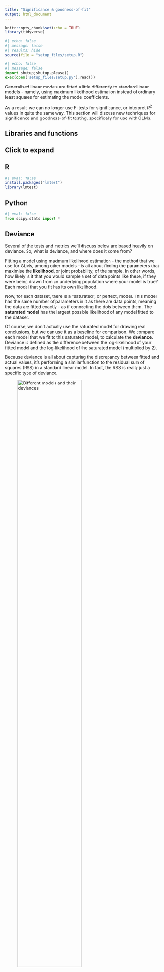 ```yaml
---
title: "Significance & goodness-of-fit"
output: html_document
---
```


```r
knitr::opts_chunk$set(echo = TRUE)
library(tidyverse)
```

```r
#| echo: false
#| message: false
#| results: hide
source(file = "setup_files/setup.R")
```

```python
#| echo: false
#| message: false
import shutup;shutup.please()
exec(open('setup_files/setup.py').read())
```

Generalised linear models are fitted a little differently to standard linear models - namely, using maximum likelihood estimation instead of ordinary least squares for estimating the model coefficients.

As a result, we can no longer use F-tests for significance, or interpret $R^2$ values in quite the same way. This section will discuss new techniques for significance and goodness-of-fit testing, specifically for use with GLMs.

## Libraries and functions

::: {.callout-note collapse="true"}
## Click to expand

::: {.panel-tabset group="language"}
## R
```r
#| eval: false
install.packages("lmtest")
library(lmtest)
```
## Python
```python
#| eval: false
from scipy.stats import *
```
:::

:::

## Deviance

Several of the tests and metrics we'll discuss below are based heavily on deviance. So, what is deviance, and where does it come from?

Fitting a model using maximum likelihood estimation - the method that we use for GLMs, among other models - is all about finding the parameters that maximise the **likelihood**, or joint probability, of the sample. In other words, how likely is it that you would sample a set of data points like these, if they were being drawn from an underlying population where your model is true? Each model that you fit has its own likelihood.

Now, for each dataset, there is a "saturated", or perfect, model. This model has the same number of parameters in it as there are data points, meaning the data are fitted exactly - as if connecting the dots between them. The **saturated model** has the largest possible likelihood of any model fitted to the dataset.

Of course, we don't actually use the saturated model for drawing real conclusions, but we can use it as a baseline for comparison. We compare each model that we fit to this saturated model, to calculate the **deviance**. Deviance is defined as the difference between the log-likelihood of your fitted model and the log-likelihood of the saturated model (multiplied by 2). 

Because deviance is all about capturing the discrepancy between fitted and actual values, it's performing a similar function to the residual sum of squares (RSS) in a standard linear model. In fact, the RSS is really just a specific type of deviance.

![Different models and their deviances](images/deviance.png){width=70%}

## Significance testing

There are a few different potential sources of p-values for a generalised linear model. 

Here, we'll briefly discuss the p-values that are reported "as standard" in a typical GLM model output.

Then, we'll spend most of our time focusing on likelihood ratio tests, perhaps the most effective way to assess significance in a GLM.

### Revisiting the diabetes dataset

As a worked example, we'll use a logistic regression fitted to the `diabetes` dataset that we saw in a previous section.

::: {.panel-tabset group="language"}
## R

```r
diabetes <- read_csv("data/diabetes.csv")
```

## Python

```python
diabetes_py = pd.read_csv("data/diabetes.csv")

diabetes_py.head()
```
:::

As a reminder, this dataset contains three variables:

- `test_result`, binary results of a diabetes test result (1 for positive, 0 for negative)
- `glucose`, the results of a glucose tolerance test
- `diastolic` blood pressure

::: {.panel-tabset group="language"}
## R

```r
glm_dia <- glm(test_result ~ glucose * diastolic,
                  family = "binomial",
                  data = diabetes)
```

## Python

```python
model = smf.glm(formula = "test_result ~ glucose * diastolic", 
                family = sm.families.Binomial(), 
                data = diabetes_py)
                
glm_dia_py = model.fit()
```
:::

### Wald tests

Let's use the `summary` function to see the model we've just fitted.

::: {.panel-tabset group="language"}
## R

```r
summary(glm_dia)
```

## Python

```python
print(glm_dia_py.summary())
```
:::

Whichever language you're using, you may have spotted some p-values being reported directly here in the model summaries. Specifically, each individual parameter, or coefficient, has its own z-value and associated p-value.

A hypothesis test has automatically been performed for each of the parameters in your model, including the intercept and interaction. In each case, something called a **Wald test** has been performed.

The null hypothesis for these Wald tests is that the value of the coefficient = 0. The idea is that if a coefficient isn't significantly different from 0, then that parameter isn't useful and could be dropped from the model. These tests are the equivalent of the t-tests that are calculated as part of the `summary` output for standard linear models.

Importantly, these Wald tests *don't* tell you about the significance of the overall model. For that, we're going to need something else: a likelihood ratio test.

### Likelihood ratio tests (LRTs)

When we were assessing the significance of standard linear models, we were able to use the F-statistic to determine:

- the significance of the model versus a null model, and
- the significance of individual predictors.

We can't use these F-tests for GLMs, but we can use LRTs in a really similar way, to calculate p-values for both the model as a whole, and for individual variables.

These tests are all built on the idea of deviance, or the likelihood ratio, as discussed above on this page. We can compare any two models fitted to the same dataset by looking at the difference in their deviances, also known as the difference in their log-likelihoods, or more simply as a likelihood ratio.

Helpfully, this likelihood ratio approximately follows a chi-square distribution, which we can capitalise on to calculate a p-value. All we need is the number of degrees of freedom, which is equal to the difference in the number of parameters of the two models you're comparing.

::: {.callout-warning}
Importantly, we are only able to use this sort of test when one of the two models that we are comparing is a "simpler" version of the other, i.e., one model has a subset of the parameters of the other model. 

So while we could perform an LRT just fine between these two models: `Y ~ A + B + C` and `Y ~ A + B + C + D`, or between any model and the null (`Y ~ 1`), we would not be able to use this test to compare `Y ~ A + B + C` and `Y ~ A + B + D`.
:::

#### Testing the model versus the null

Since LRTs involve making a comparison between two models, we must first decide which models we're comparing, and check that one model is a "subset" of the other.

Let's use an example from a previous section of the course, where we fitted a logistic regression to the `diabetes` dataset. 

::: {.panel-tabset group="language"}
## R

The first step is to create the two models that we want to compare: our original model, and the null model (with and without predictors, respectively).

```r
glm_dia <- glm(test_result ~ glucose * diastolic,
                  family = "binomial",
                  data = diabetes)

glm_null <- glm(test_result ~ 1, 
                family = binomial, 
                data = diabetes)
```

Then, we use the `lrtest` function from the `lmtest` package to perform the test itself; we include both the models that we want to compare, listing them one after another.

```r
lrtest(glm_dia, glm_null)
```

We can see from the output that our chi-square statistic is significant, with a really small p-value. This tells us that, for the difference in degrees of freedom (here, that's 3), the change in deviance is actually quite big. (In this case, you can use `summary(glm_dia)` to see those deviances - 936 versus 748!)

In other words, our model is better than the null.

## Python

The first step is to create the two models that we want to compare: our original model, and the null model (with and without our predictor, respectively).

```python
model = smf.glm(formula = "test_result ~ glucose * diastolic", 
                family = sm.families.Binomial(), 
                data = diabetes_py)
                
glm_dia_py = model.fit()

model = smf.glm(formula = "test_result ~ 1",
                family = sm.families.Binomial(),
                data = diabetes_py)

glm_null_py = model.fit()
```

Unlike in R, there isn't a nice neat function for extracting the $\chi^2$ value, so we have to do a little bit of work by hand.

```python
# calculate the likelihood ratio (i.e. the chi-square value)
lrstat = -2*(glm_null_py.llf - glm_dia_py.llf)

# calculate the associated p-value
pvalue = chi2.sf(lrstat, glm_dia_py.df_model - glm_null_py.df_model)

print(lrstat, pvalue)
```

This gives us the likelihood ratio, based on the log-likelihoods that we've extracted directly from the models, which approximates a chi-square distribution. 

We've also calculated the associated p-value, by providing the difference in degrees of freedom between the two models (in this case, that's simply 1, but for more complicated models it's easier to extract the degrees of freedom directly from the model as we've done here).

Here, we have a large chi-square statistic and a small p-value. This tells us that, for the difference in degrees of freedom (here, that's 1), the change in deviance is actually quite big. (In this case, you can use `summary(glm_dia)` to see those deviances - 936 versus 748!)

In other words, our model is better than the null.
:::

### Testing individual predictors

As well as testing the overall model versus the null, we might want to test particular predictors to determine whether they are individually significant.

The way to achieve this is essentially to perform a series of "targeted" likelihood ratio tests. In each LRT, we'll compare two models that are almost identical - one with, and one without, our variable of interest in each case.

::: {.panel-tabset group="language"}
## R

The first step is to construct a new model that doesn't contain our predictor of interest. Let's test the `glucose:diastolic` interaction.

```r
glm_dia_add <- glm(test_result ~ glucose + diastolic,
                  family = "binomial",
                  data = diabetes)
```

Now, we use the `lrtest` function to compare the models with and without the interaction:

```r
lrtest(glm_dia, glm_dia_add)
```

This tells us that our interaction `glucose:diastolic` isn't significant - our more complex model doesn't have a meaningful reduction in deviance.

This might, however, seem like a slightly clunky way to test each individual predictor. Luckily, we can also use our trusty `anova` function with an extra argument to tell us about individual predictors. 

By specifying that we want to use a chi-squared test, we are able to construct an analysis of deviance table (as opposed to an analysis of variance table) that will perform the likelihood ratio tests for us for each predictor:

```r
anova(glm_dia, test="Chisq")
```

You'll spot that the p-values we get from the analysis of deviance table match the p-values you could calculate yourself using `lrtest`; this is just more efficient when you have a complex model!

## Python

The first step is to construct a new model that doesn't contain our predictor of interest. Let's test the `glucose:diastolic` interaction.

```python
model = smf.glm(formula = "test_result ~ glucose + diastolic", 
                family = sm.families.Binomial(), 
                data = diabetes_py)
                
glm_dia_add_py = model.fit()
```

We'll then use the same code we used above, to compare the models with and without the interaction:

```python
lrstat = -2*(glm_dia_add_py.llf - glm_dia_py.llf)

pvalue = chi2.sf(lrstat, glm_dia_py.df_model - glm_dia_add_py.df_model)

print(lrstat, pvalue)
```

This tells us that our interaction `glucose:diastolic` isn't significant - our more complex model doesn't have a meaningful reduction in deviance.
:::

## Goodness-of-fit

Goodness-of-fit is all about how well a model fits the data, and typically involves summarising the discrepancy between the actual data points, and the fitted/predicted values that the model produces.

Though closely linked, it's important to realise that goodness-of-fit and significance don't come hand-in-hand automatically: we might find a model that is significantly better than the null, but is still overall pretty rubbish at matching the data. So, to understand the quality of our model better, we should ideally perform both types of test. 

### Chi-square tests

Once again, we can make use of deviance and chi-square tests, this time to assess goodness-of-fit.

Above, we used likelihood ratio tests to assess the null hypothesis that our candidate fitted model and the null model had the same deviance.

Now, however, we will test the null hypothesis that the fitted model and the saturated (perfect) model have the same deviance, i.e., that they both fit the data equally well. In most hypothesis tests, we want to reject the null hypothesis, but in this case, we'd like it to be true.

::: {.panel-tabset group="language"}
## R

Running a goodness-of-fit chi-square test in R can be done using the `pchisq` function. We need to include two arguments: 1) the residual deviance, and 2) the residual degrees of freedom. Both of these can be found in the `summary` output, but you can use the `$` syntax to call these properties directly like so:

```r
1 - pchisq(glm_dia$deviance, glm_dia$df.residual)
```

## Python

The syntax is very similar to the LRT we ran above, but now instead of including information about both our candidate model and the null, we instead just need 1) the residual deviance, and 2) the residual degrees of freedom:

```python
pvalue = chi2.sf(glm_dia_py.deviance, glm_dia_py.df_resid)

print(pvalue)
```
:::

You can think about this p-value, roughly, as "the probability that this model is good". We're not below our significance threshold, which means that we're not rejecting our null hypothesis (which is a good thing) - but it's also not a huge probability. This suggests that there's probably other variables we could measure and include in a future experiment, to give a better overall model.

### AIC values

You might remember AIC values from standard linear modelling. AIC values are useful, because they tell us about overall model quality, factoring in both goodness-of-fit and model complexity.

One of the best things about the Akaike information criterion (AIC) is that it isn't specific to linear models - it works for models fitted with maximum likelihood estimation.

In fact, if you look at the formula for AIC, you'll see why:

$$
AIC = 2k - 2ln(\hat{L})
$$

where $k$ represents the number of parameters in the model, and $\hat{L}$ is the maximised likelihood function. In other words, the two parts of the equation represent the complexity of the model, versus the log-likelihood.

This means that AIC can be used for model comparison for GLMs in precisely the same way as it's used for linear models: lower AIC indicates a better-quality model.

::: {.panel-tabset group="language"}
## R

The AIC value is given as standard, near the bottom of the `summary` output (just below the deviance values). You can also print it directly using the `$` syntax:

```r
summary(glm_dia)

glm_dia$aic
```

In even better news for R users, the `step` function works for GLMs just as it does for linear models, so long as you include the `test = LRT` argument.

```r
step(glm_dia, test = "LRT")
```

## Python

The AIC value isn't printed as standard with the model summary, but you can access it easily like so:

```python
print(glm_dia_py.aic)
```
:::

### Pseudo r-squared

We can't use $R^2$ values to represent the amount of variance explained in a GLM. This is primarily because, while linear models are fitted by minimising the squared residuals, GLMs are fitted by maximising the likelihood - an entirely different procedure.

However, because $R^2$ values are so useful in linear modelling, statisticians have developed something called a "pseudo $R^2$" for GLMs.

::: {.callout-note}
#### Debate about pseudo $R^2$ values

There are two main areas of debate:

1. Which version of pseudo $R^2$ to use? 

There are many. Some of the most popular are McFadden's, Nagelkerke's, Cox & Snell's, and Tjur's. They all have slightly different formulae and in some cases can give quite different results. [This post](https://stats.oarc.ucla.edu/other/mult-pkg/faq/general/faq-what-are-pseudo-r-squareds/) does a nice job of discussing some of them and providing some comparisons.

2. Should pseudo $R^2$ values be calculated at all? 

Well, it depends what you want them for. Most statisticians tend to advise that pseudo $R^2$ values are only really useful for model comparisons (i.e., comparing different GLMs fitted to the same dataset). This is in contrast to the way that we use $R^2$ values in linear models, as a measure of effect size that is generalisable across studies.

So, if you choose to use pseudo $R^2$ values, try to be thoughtful about it; and avoid the temptation to over-interpret! 
:::

## Summary

Likelihood and deviance are very important in generalised linear models - not just for fitting the model via maximum likelihood estimation, but for assessing significance and goodness-of-fit. To determine the quality of a model and draw conclusions from it, it's important to assess both of these things.

::: {.callout-tip}
#### Key points

- Deviance is the difference between predicted and actual values, and is calculated by comparing a model's log-likelihood to that of the perfect "saturated" model 
- Using deviance, likelihood ratio tests can be used in lieu of F-tests for generalised linear models
- Similarly, a chi-square goodness-of-fit test can also be performed using likelihood/deviance
- The Akaike information criterion is also based on likelihood, and can be used to compare the quality of GLMs fitted to the same dataset
- Other metrics that may be of use are Wald test p-values and pseudo $R^2$ values
:::
